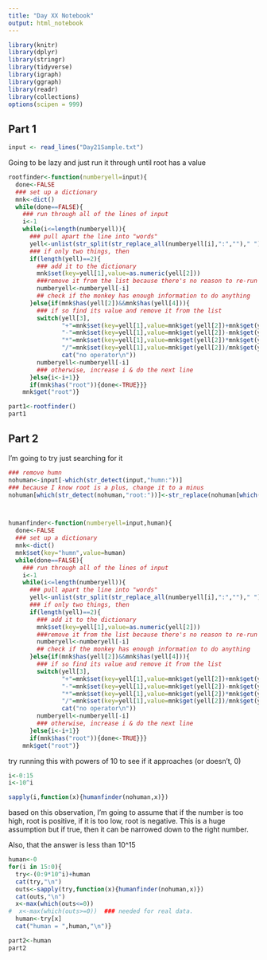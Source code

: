 ```yaml
---
title: "Day XX Notebook"
output: html_notebook
---
```


```r
library(knitr)
library(dplyr)
library(stringr)
library(tidyverse)
library(igraph)
library(ggraph)
library(readr)
library(collections)
options(scipen = 999)
```


## Part 1

```r
input <- read_lines("Day21Sample.txt")

```

Going to be lazy and just run it through until root has a value

```r
rootfinder<-function(numberyell=input){
  done<-FALSE
  ### set up a dictionary
  mnk<-dict()
  while(done==FALSE){
    ### run through all of the lines of input
    i<-1
    while(i<=length(numberyell)){
      ### pull apart the line into "words"
      yell<-unlist(str_split(str_replace_all(numberyell[i],":","")," "))
      ### if only two things, then
      if(length(yell)==2){
        ### add it to the dictionary
        mnk$set(key=yell[1],value=as.numeric(yell[2]))
        ###remove it from the list because there's no reason to re-run this.
        numberyell<-numberyell[-i]
        ## check if the monkey has enough information to do anything
      }else{if(mnk$has(yell[2])&&mnk$has(yell[4])){
        ### if so find its value and remove it from the list
        switch(yell[3],
               "+"=mnk$set(key=yell[1],value=mnk$get(yell[2])+mnk$get(yell[4])),
               "-"=mnk$set(key=yell[1],value=mnk$get(yell[2])-mnk$get(yell[4])),
               "*"=mnk$set(key=yell[1],value=mnk$get(yell[2])*mnk$get(yell[4])),
               "/"=mnk$set(key=yell[1],value=mnk$get(yell[2])/mnk$get(yell[4])),
               cat("no operator\n"))
        numberyell<-numberyell[-i]
        ### otherwise, increase i & do the next line
      }else{i<-i+1}}
      if(mnk$has("root")){done<-TRUE}}}
    mnk$get("root")}

```

```r
part1<-rootfinder()
part1
```
## Part 2
I'm going to try just searching for it

```r
### remove humn
nohuman<-input[-which(str_detect(input,"humn:"))]
### because I know root is a plus, change it to a minus
nohuman[which(str_detect(nohuman,"root:"))]<-str_replace(nohuman[which(str_detect(nohuman,"root:"))],"\\+","-")



humanfinder<-function(numberyell=input,human){
  done<-FALSE
  ### set up a dictionary
  mnk<-dict()
  mnk$set(key="humn",value=human)
  while(done==FALSE){
    ### run through all of the lines of input
    i<-1
    while(i<=length(numberyell)){
      ### pull apart the line into "words"
      yell<-unlist(str_split(str_replace_all(numberyell[i],":","")," "))
      ### if only two things, then
      if(length(yell)==2){
        ### add it to the dictionary
        mnk$set(key=yell[1],value=as.numeric(yell[2]))
        ###remove it from the list because there's no reason to re-run this.
        numberyell<-numberyell[-i]
        ## check if the monkey has enough information to do anything
      }else{if(mnk$has(yell[2])&&mnk$has(yell[4])){
        ### if so find its value and remove it from the list
        switch(yell[3],
               "+"=mnk$set(key=yell[1],value=mnk$get(yell[2])+mnk$get(yell[4])),
               "-"=mnk$set(key=yell[1],value=mnk$get(yell[2])-mnk$get(yell[4])),
               "*"=mnk$set(key=yell[1],value=mnk$get(yell[2])*mnk$get(yell[4])),
               "/"=mnk$set(key=yell[1],value=mnk$get(yell[2])/mnk$get(yell[4])),
               cat("no operator\n"))
        numberyell<-numberyell[-i]
        ### otherwise, increase i & do the next line
      }else{i<-i+1}}
      if(mnk$has("root")){done<-TRUE}}}
    mnk$get("root")}
```


try running this with powers of 10 to see if it approaches (or doesn't, 0)

```r
i<-0:15
i<-10^i

sapply(i,function(x){humanfinder(nohuman,x)})

```
based on this observation, I'm going to assume that if the number is too high, root is positive, if it is too low, root is negative. This is a huge assumption but if true, then it can be narrowed down to the right number.

Also, that the answer is less than 10^15

```r
human<-0
for(i in 15:0){
  try<-(0:9*10^i)+human
  cat(try,"\n")
  outs<-sapply(try,function(x){humanfinder(nohuman,x)})
  cat(outs,"\n")
  x<-max(which(outs<=0))
#  x<-max(which(outs>=0))  ### needed for real data.
  human<-try[x]
  cat("human = ",human,"\n")}

part2<-human
part2
```


